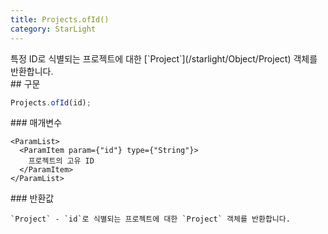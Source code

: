 ```yaml
---
title: Projects.ofId()
category: StarLight
---
```


<Section>
  특정 ID로 식별되는 프로젝트에 대한 [`Project`](/starlight/Object/Project) 객체를 반환합니다.
</Section>
<Section>
  ## 구문

  ~~~js
  Projects.ofId(id);
  ~~~

  <Section>
    ### 매개변수

    <ParamList>
      <ParamItem param={"id"} type={"String"}>
        프로젝트의 고유 ID
      </ParamItem>
    </ParamList>
  </Section>
  <Section>
    ### 반환값

    `Project` - `id`로 식별되는 프로젝트에 대한 `Project` 객체를 반환합니다.
  </Section>
</Section>